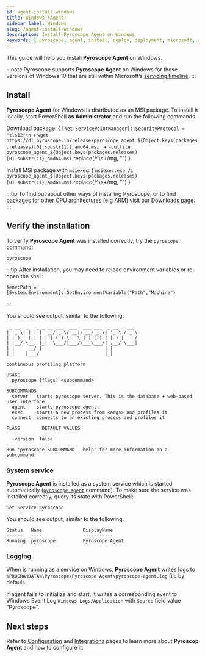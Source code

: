 ```yaml
---
id: agent-install-windows
title: Windows (Agent)
sidebar_label: Windows
slug: /agent-install-windows
description: Install Pyroscope Agent on Windows
keywords: [ pyroscope, agent, install, deploy, deployment, microsoft, windows, msi, package ]
---
```





This guide will help you install **Pyroscope Agent** on <FontAwesomeIcon color="#0db7ed" icon={faWindows}/> Windows.


:::note
Pyroscope supports **Pyroscope Agent** on Windows for those versions of Windows 10 that are still within Microsoft’s [servicing timeline](https://support.microsoft.com/en-us/help/13853/windows-lifecycle-fact-sheet).
:::

## Install

**Pyroscope Agent** for Windows is distributed as an MSI package. To install it locally, start PowerShell **as
Administrator** and run the following commands.

Download package:
<CodeBlock className="language-powershell">
  {
    `[Net.ServicePointManager]::SecurityProtocol = "tls12"\n` +
    `wget https://dl.pyroscope.io/release/pyroscope_agent_${Object.keys(packages.releases)[0].substr(1)}_amd64.msi ` +
    `-outfile pyroscope_agent_${Object.keys(packages.releases)[0].substr(1)}_amd64.msi`.replace(/^\s+/mg, "")
  }
</CodeBlock>
<br/>

Install MSI package with `msiexec`:
<CodeBlock className="language-shell">
  {
    `msiexec.exe /i pyroscope_agent_${Object.keys(packages.releases)[0].substr(1)}_amd64.msi`.replace(/^\s+/mg, "")
  }
</CodeBlock>
<br/>

:::tip
To find out about other ways of installing Pyroscope, or to find packages for other CPU architectures (e.g ARM) visit our [Downloads](/downloads) page.
:::

## Verify the installation

To verify **Pyroscope Agent** was installed correctly, try the `pyroscope` command:
```shell
pyroscope
```

:::tip
After installation, you may need to reload environment variables or re-open the shell:
```shell
$env:Path = [System.Environment]::GetEnvironmentVariable("Path","Machine")
```
:::

You should see output, similar to the following:
```
 _ __  _   _ _ __ ___  ___  ___ ___  _ __   ___
| '_ \| | | | '__/ _ \/ __|/ __/ _ \| '_ \ / _ \
| |_) | |_| | | | (_) \__ \ (_| (_) | |_) |  __/
| .__/ \__, |_|  \___/|___/\___\___/| .__/ \___|
| |     __/ |                       | |
|_|    |___/                        |_|

continuous profiling platform

USAGE
  pyroscope [flags] <subcommand>

SUBCOMMANDS
  server   starts pyroscope server. This is the database + web-based user interface
  agent    starts pyroscope agent.
  exec     starts a new process from <args> and profiles it
  connect  connects to an existing process and profiles it

FLAGS        DEFAULT VALUES

  -version  false

Run 'pyroscope SUBCOMMAND --help' for more information on a subcommand.
```

### System service

**Pyroscope Agent** is installed as a system service which is started automatically ([`pyroscope agent`](agent-configuration-agent.mdx) command). To make sure the service was
installed correctly, query its state with PowerShell:

```shell
Get-Service pyroscope
```

You should see output, similar to the following:
```
Status   Name               DisplayName
------   ----               -----------
Running  pyroscope          Pyroscope Agent
```

### Logging

When is running as a service on Windows, **Pyroscope Agent** writes logs to
`%PROGRAMDATA%\Pyroscope\Pyroscope Agent\pyroscope-agent.log` file by default.

If agent fails to initialize and start, it writes a corresponding event to Windows Event Log `Windows Logs/Application`
with `Source` field value "Pyroscope".

## Next steps

Refer to [Configuration](/docs/agent-configuration-overview) and [Integrations](/docs/supported-integrations) pages to learn more about
**Pyroscop Agent** and how to configure it.
